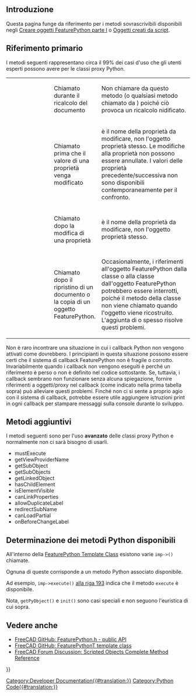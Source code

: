 <languages/>

{{TOCright}}

<span id="Introduction"></span>
==Introduzione==

Questa pagina funge da riferimento per i metodi sovrascrivibili disponibili negli [[Create_a_FeaturePython_object_part_I/it|Creare oggetti FeaturePython parte I]] o [[Scripted_objects/it|Oggetti creati da script]].

==Riferimento primario==
I metodi seguenti rappresentano circa il 99% dei casi d'uso che gli utenti esperti possono avere per le classi proxy Python.

{| class="wikitable" cellpadding="5px" width="100%"
|style="width:25%" | {{incode|execute(self, obj)}}
|style="width:25%" | Chiamato durante il ricalcolo del documento
|style="width:50%" | Non chiamare {{incode|recompute()}} da questo metodo (o qualsiasi metodo chiamato da {{incode|execute()}}) poiché ciò provoca un ricalcolo nidificato.
|-
| {{incode|onBeforeChange(self, obj, prop)}}
| Chiamato prima che il valore di una proprietà venga modificato
| {{incode|prop}} è il nome della proprietà da modificare, non l'oggetto proprietà stesso. Le modifiche alla proprietà non possono essere annullate.  I valori delle proprietà precedente/successiva non sono disponibili contemporaneamente per il confronto.
|-
| {{incode|onChanged(self, obj, prop)}}
| Chiamato dopo la modifica di una proprietà
| {{incode|prop}} è il nome della proprietà da modificare, non l'oggetto proprietà stesso.
|-
| {{Incode|onDocumentRestored(self, obj)}}
| Chiamato dopo il ripristino di un documento o la copia di un oggetto FeaturePython.
| Occasionalmente, i riferimenti all'oggetto FeaturePython dalla classe o alla classe dall'oggetto FeaturePython potrebbero essere interrotti, poiché il metodo della classe {{incode|__init__()}} non viene chiamato quando l'oggetto viene ricostruito. L'aggiunta di {{incode|self.Object <nowiki>=</nowiki> obj}} o {{incode|obj.Proxy <nowiki>=</nowiki> self}} spesso risolve questi problemi.
|}

Non è raro incontrare una situazione in cui i callback Python non vengono attivati ​​come dovrebbero. I principianti in questa situazione possono essere certi che il sistema di callback FeaturePython non è fragile o corrotto. Invariabilmente quando i callback non vengono eseguiti è perché un riferimento è perso o non è definito nel codice sottostante. Se, tuttavia, i callback sembrano non funzionare senza alcuna spiegazione, fornire riferimenti a oggetti/proxy nel callback {{incode|onDocumentRestored()}} (come indicato nella prima tabella sopra) può alleviare questi problemi. Finché non ci si sente a proprio agio con il sistema di callback, potrebbe essere utile aggiungere istruzioni print in ogni callback per stampare messaggi sulla console durante lo sviluppo.

==Metodi aggiuntivi==
I metodi seguenti sono per l'uso '''avanzato''' delle classi proxy Python e normalmente non ci sarà bisogno di usarli.

* mustExecute
* getViewProviderName
* getSubObject
* getSubObjects
* getLinkedObject
* hasChildElement
* isElementVisible
* canLinkProperties
* allowDuplicateLabel
* redirectSubName
* canLoadPartial
* onBeforeChangeLabel

==Determinazione dei metodi Python disponibili==
All'interno della [https://github.com/FreeCAD/FreeCAD/blob/76e74294894bbce46d006e149315c6274d206278/src/App/FeaturePython.h#L161-L351 FeaturePython Template Class] esistono varie <code>imp-><method name>()</code> chiamate.

Ognuna di queste corrisponde a un metodo Python associato disponibile.

Ad esempio, <code>imp->execute()</code> [https://github.com/FreeCAD/FreeCAD/blob/76e74294894bbce46d006e149315c6274d206278/src/App/FeaturePython.h#L193 alla riga 193] indica che il metodo <code>execute</code> è disponibile.

Nota, <code>getPyObject()</code> e <code>init()</code> sono casi speciali e non seguono l'euristica di cui sopra.

<span id="See_also"></span>
==Vedere anche==

* [https://github.com/FreeCAD/FreeCAD/blob/76e74294894bbce46d006e149315c6274d206278/src/App/FeaturePython.h#L44-L86 FreeCAD GitHub: FeaturePython.h - public API]
* [https://github.com/FreeCAD/FreeCAD/blob/76e74294894bbce46d006e149315c6274d206278/src/App/FeaturePython.h#L167 FreeCAD GitHub: FeaturePythonT template class]
* [https://forum.freecadweb.org/viewtopic.php?f=22&t=49194 FreeCAD Forum Discussion: Scripted Objects Complete Method Reference]


{{Powerdocnavi{{#translation:}}}}
[[Category:Developer Documentation{{#translation:}}]]
[[Category:Python Code{{#translation:}}]]
{{clear}}